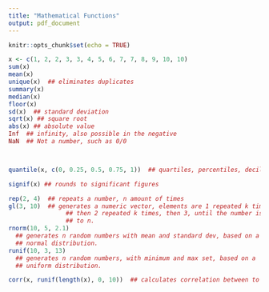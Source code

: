 ```yaml
---
title: "Mathematical Functions"
output: pdf_document
---
```


```r
knitr::opts_chunk$set(echo = TRUE)
```

```r
x <- c(1, 2, 2, 3, 3, 4, 5, 6, 7, 7, 8, 9, 10, 10)
sum(x)
mean(x)
unique(x)  ## eliminates duplicates
summary(x)
median(x)
floor(x)
sd(x)  ## standard deviation
sqrt(x) ## square root
abs(x) ## absolute value
Inf  ## infinity, also possible in the negative
NaN  ## Not a number, such as 0/0



quantile(x, c(0, 0.25, 0.5, 0.75, 1))  ## quartiles, percentiles, deciles...

signif(x) ## rounds to significant figures

rep(2, 4)  ## repeats a number, n amount of times
gl(3, 10)  ## generates a numeric vector, elements are 1 repeated k times,
                ## then 2 repeated k times, then 3, until the number is equal 
                ## to n. 
rnorm(10, 5, 2.1)  
  ## generates n random numbers with mean and standard dev, based on a 
  ## normal distribution.
runif(10, 3, 13) 
  ## generates n random numbers, with minimum and max set, based on a
  ## uniform distribution.

corr(x, runif(length(x), 0, 10))  ## calculates correlation between to vectors 


```

